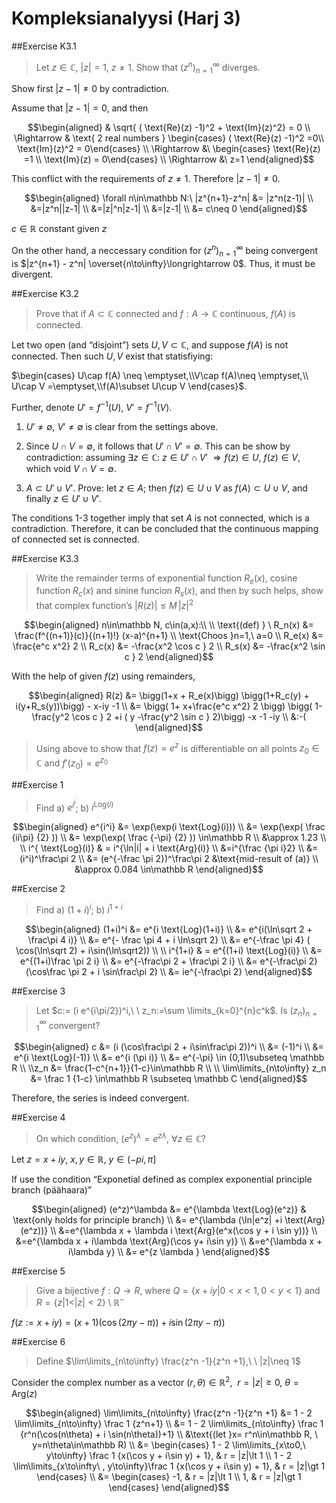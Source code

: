 # Kompleksianalyysi (Harj 3)

##Exercise K3.1
<blockquote>
Let $z\in\mathbb C,\ |z|=1,\ z\neq 1$. Show that $(z^n)_{n=1}^\infty$ diverges.
</blockquote>

Show first $|z-1|\neq 0$ by contradiction.

Assume that $|z-1|=0$, and then

$$\begin{aligned} 
& \sqrt{ ( \text{Re}(z) -1)^2 + \text{Im}(z)^2} = 0
\\ \Rightarrow & \text{ 2 real numbers } \begin{cases} ( \text{Re}(z) -1)^2 =0\\ \text{Im}(z)^2 = 0\end{cases}
\\  \Rightarrow &\ \begin{cases}  \text{Re}(z) =1 \\ \text{Im}(z) = 0\end{cases}
\\  \Rightarrow &\ z=1
\end{aligned}$$

This conflict with the requirements of $z\neq 1$. Therefore $|z-1|\neq 0$.

$$\begin{aligned} \forall n\in\mathbb N:\  |z^{n+1}-z^n| 
&= |z^n(z-1)|
\\ &=|z^n||z-1|
\\ &=|z|^n|z-1|
\\ &=|z-1| 
\\ &= c\neq 0 
\end{aligned}$$

$c\in\mathbb R$ constant given $z$

On the other hand, a neccessary condition for $(z^n)_{n=1}^\infty$ being convergent is $|z^{n+1} - z^n| \overset{n\to\infty}\longrightarrow 0$. Thus, it must be divergent. 

##Exercise K3.2
<blockquote>
Prove that if $A\subset\mathbb C$ connected and $f:A\to\mathbb C$ continuous, $f(A)$ is connected.
</blockquote>

Let two open (and "disjoint") sets $U,V \subset \mathbb C$, and suppose $f(A)$ is not connected. Then such $U,V$ exist that statisfiying: 

$\begin{cases} U\cap f(A) \neq \emptyset,\\V\cap f(A)\neq \emptyset,\\ U\cap V =\emptyset,\\f(A)\subset U\cup V \end{cases}$.

Further, denote $U'=f^{-1}(U),\ V'=f^{-1}(V)$.

(1) $U'\neq\emptyset,\ V'\neq\emptyset$ is clear from the settings above.

(2) Since $U\cap V=\emptyset$, it follows that $U' \cap V' =\emptyset$. This can be show by contradiction: assuming $\exists z\in\mathbb C:\ z\in U'\cap V'\ \Rightarrow f(z)\in U,\ f(z)\in V$, which void $V\cap V = \emptyset$.

(3) $A\subset U'\cup V'$. Prove: let $z\in A$; then $f(z)\in U\cup V$ as $f(A)\subset U\cup V$, and finally $z\in U'\cup V'$.

The conditions 1-3 together imply that set $A$ is not connected, which is a contradiction. Therefore, it can be concluded that the continuous mapping of connected set is connected.

##Exercise K3.3
<blockquote>
Write the remainder terms of exponential function $R_e(x)$, cosine function $R_c(x)$ and sinine funcion $R_s(x)$, and then by such helps, show that complex function's $|R(z)|\leq M\, |z|^2$
</blockquote>

$$\begin{aligned} n\in\mathbb N, c\in(a,x):\\
\\ \text{(def) } \ R_n(x)
&= \frac{f^{(n+1)}(c)}{(n+1)!} (x-a)^{n+1}
\\ \text{Choos }n=1,\ a=0
\\ R_e(x) &= \frac{e^c x^2} 2
\\ R_c(x) &= -\frac{x^2 \cos c } 2
\\ R_s(x) &= -\frac{x^2 \sin c } 2
\end{aligned}$$

With the help of given $f(z)$ using remainders,

$$\begin{aligned} R(z)
&= \bigg(1+x + R_e(x)\bigg) \bigg(1+R_c(y) + i(y+R_s(y))\bigg) - x-iy -1
\\ &= \bigg( 1+ x+\frac{e^c x^2} 2 \bigg) \bigg( 1- \frac{y^2 \cos c } 2  +i ( y -\frac{y^2 \sin c } 2)\bigg) -x -1 -iy
\\ &:-(
\end{aligned}$$

> Using above to show that $f(z)=e^z$ is differentiable on all points $z_0\in\mathbb C$ and $f'(z_0) = e^{z_0}$



##Exercise 1
<blockquote>
Find a) $e^{i^i}$; b) $i^{ \text{Log}(i)}$
</blockquote>

$$\begin{aligned} e^{i^i}
&= \exp(\exp(i \text{Log}(i)))
\\ &= \exp(\exp( \frac {ii\pi} {2} )) 
\\ &= \exp(\exp( \frac {-\pi} {2} )) \in\mathbb R
\\ &\approx 1.23 
\\
\\ i^{ \text{Log}(i)} & = i^{\ln|i| + i \text{Arg}(i)}
\\ &=i^{\frac {\pi i}2}
\\ &= (i^i)^\frac\pi 2
\\ &= (e^{-\frac \pi 2})^\frac\pi 2 &\text{mid-result of (a)}
\\ &\approx 0.084 \in\mathbb R
\end{aligned}$$


##Exercise 2
<blockquote>
Find a) $(1+i)^i$; b) $i^{1+i}$
</blockquote>

$$\begin{aligned} (1+i)^i
&= e^{i \text{Log}(1+i)}
\\ &= e^{i(\ln\sqrt 2 + \frac\pi 4 i)}
\\ &= e^{- \frac \pi 4 + i \ln\sqrt 2}
\\ &= e^{-\frac \pi 4} ( \cos(\ln\sqrt 2) + i\sin(\ln\sqrt2))
\\
\\ i^{1+i} & = e^{(1+i) \text{Log}(i)}
\\ &= e^{(1+i)\frac \pi 2 i}
\\ &= e^{-\frac\pi 2 + \frac\pi 2 i}
\\ &= e^{-\frac\pi 2}(\cos\frac \pi 2 + i \sin\frac\pi 2)
\\ &= ie^{-\frac\pi 2}
\end{aligned}$$

##Exercise 3
<blockquote>
Let $c:= (i e^{i\pi/2})^i,\ \ z_n:=\sum \limits_{k=0}^{n}c^k$. Is $(z_n)_{n=1}^\infty$ convergent?
</blockquote>

$$\begin{aligned} c
&= (i (\cos\frac\pi 2 + i\sin\frac\pi 2))^i
\\ &= (-1)^i
\\ &= e^{i \text{Log}(-1)}
\\ &= e^{i (\pi i)}
\\ &= e^{-\pi} \in (0,1)\subseteq \mathbb R
\\
\\z_n &= \frac{1-c^{n+1}}{1-c}\in\mathbb R
\\
\\ \lim\limits_{n\to\infty} z_n &= \frac 1 {1-c} \in\mathbb R \subseteq \mathbb C
\end{aligned}$$

Therefore, the series is indeed convergent.

##Exercise 4
<blockquote>
On which condition, $(e^z)^\lambda = e^{z\lambda},\ \forall z\in \mathbb C$?
</blockquote>

Let $z= x+iy,\ x,y\in\mathbb R,\ y\in (-pi,\pi]$

If use the condition "Exponetial defined as complex exponential principle branch (päähaara)"

$$\begin{aligned} (e^z)^\lambda
&= e^{\lambda \text{Log}(e^z)} & \text{only holds for principle branch}
\\ &= e^{\lambda (\ln|e^z| +i \text{Arg}(e^z))}
\\ &=e^{\lambda x + \lambda i \text{Arg}(e^x(\cos y + i \sin y))}
\\ &=e^{\lambda x + i\lambda \text{Arg}(\cos y+ i\sin y)}
\\ &=e^{\lambda x + i\lambda y}
\\ &= e^{z \lambda } 
\end{aligned}$$


##Exercise 5
<blockquote>
Give a bijective $f:Q\to R$, where $Q=\{x+iy | 0\lt x\lt 1, 0\lt y\lt 1\}$ and $R=\{z| 1\lt |z|\lt2\}\setminus \mathbb R^-$
</blockquote>

$f(z:=x+iy) = (x+1)\bigg( \cos(2\pi y-\pi))+i\sin (2\pi y- \pi)\bigg)$

##Exercise 6
<blockquote>
Define $\lim\limits_{n\to\infty} \frac{z^n -1}{z^n +1},\ \ |z|\neq 1$
</blockquote>

Consider the complex number as a vector $(r,\theta)\in\mathbb R^2,\ \ r=|z|\geq 0,\ \theta = \text{Arg}(z)$

$$\begin{aligned} \lim\limits_{n\to\infty} \frac{z^n -1}{z^n +1}
&= 1 - 2 \lim\limits_{n\to\infty} \frac 1 {z^n+1}
\\ &= 1 - 2 \lim\limits_{n\to\infty} \frac 1 {r^n(\cos(n\theta) + i \sin(n\theta))+1} 
\\ &\text{(let }x= r^n\in\mathbb R, \ y=n\theta\in\mathbb R)
\\ &= \begin{cases} 
1 - 2 \lim\limits_{x\to0,\ y\to\infty} \frac 1 {x(\cos y + i\sin y) + 1}, &  r = |z|\lt 1 \\
1 - 2 \lim\limits_{x\to\infty\ , y\to\infty}\frac 1 {x(\cos y + i\sin y) + 1}, &  r = |z|\gt 1 
\end{cases}
\\ &= \begin{cases} -1, &  r = |z|\lt 1 \\
1, &  r = |z|\gt 1 
\end{cases}
\end{aligned}$$


